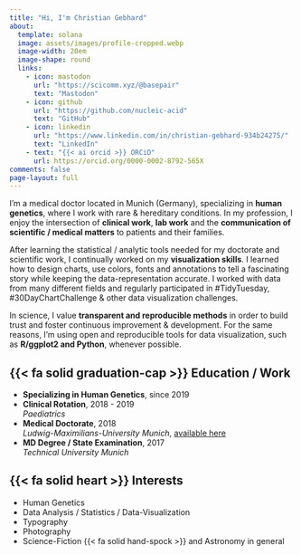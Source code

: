```yaml
---
title: "Hi, I'm Christian Gebhard"
about:
  template: solana
  image: assets/images/profile-cropped.webp
  image-width: 20em
  image-shape: round
  links:
    - icon: mastodon
      url: "https://scicomm.xyz/@basepair"
      text: "Mastodon"
    - icon: github
      url: "https://github.com/nucleic-acid"
      text: "GitHub"
    - icon: linkedin
      url: "https://www.linkedin.com/in/christian-gebhard-934b24275/"
      text: "LinkedIn"
    - text: "{{< ai orcid >}} ORCiD"
      url: https://orcid.org/0000-0002-8792-565X
comments: false
page-layout: full
---
```




I’m a medical doctor located in Munich (Germany), specializing in **human genetics**, where I work with rare & hereditary conditions. In my profession, I enjoy the intersection of **clinical work**, **lab work** and the **communication of scientific / medical matters** to patients and their families.

After learning the statistical / analytic tools needed for my doctorate and scientific work, I continually worked on my **visualization skills**. I learned how to design charts, use colors, fonts and annotations to tell a fascinating story while keeping the data-representation accurate. I worked with data from many different fields and regularly participated in #TidyTuesday, #30DayChartChallenge & other data visualization challenges.

In science, I value **transparent and reproducible methods** in order to build trust and foster continuous improvement & development. For the same reasons, I'm using open and reproducible tools for data visualization, such as **R/ggplot2 and Python**, whenever possible.

::: {.grid}
::: {.g-col-10 .g-start-2 .g-col-sm-10 .g-start-sm-2 .g-col-md-10 .g-start-md-2 .g-col-lg-6}

## {{< fa solid graduation-cap >}}  Education / Work

- **Specializing in Human Genetics**, since 2019
- **Clinical Rotation**, 2018 - 2019  
  *Paediatrics*
- **Medical Doctorate**, 2018  
  *Ludwig-Maximilians-University Munich*, [available here](https://edoc.ub.uni-muenchen.de/23299/)
- **MD Degree / State Examination**, 2017  
  *Technical University Munich*
  
:::

::: {.g-col-10 .g-start-2 .g-col-sm-10 .g-start-sm-2 .g-col-md-10 .g-start-md-2 .g-col-lg-5  .g-start-lg-8}
  
## {{< fa solid heart >}} Interests 

- Human Genetics
- Data Analysis / Statistics / Data-Visualization
- Typography 
- Photography
- Science-Fiction {{< fa solid hand-spock >}} and Astronomy in general

:::

:::

